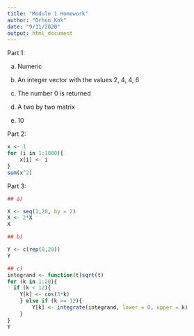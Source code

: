---
title: "Module 1 Homework"
author: "Orhun Kok"
date: "9/11/2020"
output: html_document
---

Part 1:

a) Numeric

b) An integer vector with the values 2, 4, 4, 6

c) The number 0 is returned

d) A two by two matrix

e) 10

Part 2:

```{r setup, echo=FALSE, include = TRUE}
x <- 1
for (i in 1:1000){
    x[i] <- i
}
sum(x^2)
```

Part 3:

```{r setup 2,echo=FALSE, include = TRUE, warning = FALSE}

## a)

X <- seq(1,20, by = 2)
X <- 2*X
X

## b)

Y <- c(rep(0,20))
Y

## c)
integrand <- function(t)sqrt(t)
for (k in 1:20){ 
  if (k < 12){
    Y[k] <- cos(3*k)
    } else if (k >= 12){
        Y[k] <- integrate(integrand, lower = 0, upper = k) 
    }
}
Y

```
 
